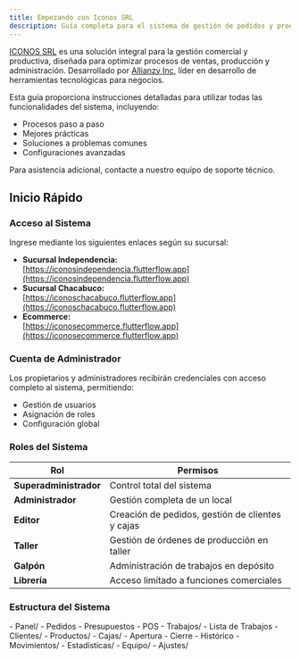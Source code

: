 ```yaml
---
title: Empezando con Iconos SRL
description: Guía completa para el sistema de gestión de pedidos y producción de Iconos SRL.
---
```



[ICONOS SRL](https://iconossrl.com.ar) es una solución integral para la gestión comercial y productiva, diseñada para optimizar procesos de ventas, producción y administración. Desarrollado por [Allianzy Inc](https://allianzy.com), líder en desarrollo de herramientas tecnológicas para negocios.

Esta guía proporciona instrucciones detalladas para utilizar todas las funcionalidades del sistema, incluyendo:
- Procesos paso a paso
- Mejores prácticas
- Soluciones a problemas comunes
- Configuraciones avanzadas

Para asistencia adicional, contacte a nuestro equipo de soporte técnico.

## Inicio Rápido

### Acceso al Sistema

Ingrese mediante los siguientes enlaces según su sucursal:

- **Sucursal Independencia:**  
  [https://iconosindependencia.flutterflow.app](https://iconosindependencia.flutterflow.app)
- **Sucursal Chacabuco:**  
  [https://iconoschacabuco.flutterflow.app](https://iconoschacabuco.flutterflow.app)
- **Ecommerce:**  
  [https://iconosecommerce.flutterflow.app](https://iconosecommerce.flutterflow.app)

### Cuenta de Administrador

Los propietarios y administradores recibirán credenciales con acceso completo al sistema, permitiendo:
- Gestión de usuarios
- Asignación de roles
- Configuración global

### Roles del Sistema

| Rol | Permisos |
|------|----------|
| **Superadministrador** | Control total del sistema |
| **Administrador** | Gestión completa de un local |
| **Editor** | Creación de pedidos, gestión de clientes y cajas |
| **Taller** | Gestión de órdenes de producción en taller |
| **Galpón** | Administración de trabajos en depósito |
| **Librería** | Acceso limitado a funciones comerciales |

### Estructura del Sistema

<FileTree>
  - Panel/
    - Pedidos
    - Presupuestos
    - POS
  - Trabajos/
    - Lista de Trabajos
  - Clientes/
  - Productos/
  - Cajas/
    - Apertura
    - Cierre
    - Histórico
  - Movimientos/
  - Estadísticas/
  - Equipo/
  - Ajustes/
</FileTree>
